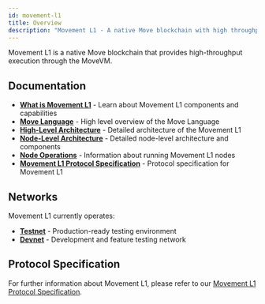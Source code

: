 ```yaml
---
id: movement-l1
title: Overview
description: "Movement L1 - A native Move blockchain with high throughput and fast finality"
---
```



Movement L1 is a native Move blockchain that provides high-throughput execution through the MoveVM.

## Documentation

- **[What is Movement L1](/general/l1/what-is-movement-l1)** - Learn about Movement L1 components and capabilities
- **[Move Language](/general/l1/move-language)** - High level overview of the Move Language
- **[High-Level Architecture](/general/l1/architecture)** - Detailed architecture of the Movement L1
- **[Node-Level Architecture](/general/l1/node-level-architecture)** - Detailed node-level architecture and components
- **[Node Operations](/general/l1/nodes)** - Information about running Movement L1 nodes
- **[Movement L1 Protocol Specification](/general/l1/protocol-specification)** - Protocol specification for Movement L1

## Networks

Movement L1 currently operates:
- **[Testnet](/general/networks/testnet)** - Production-ready testing environment
- **[Devnet](/general/networks/devnet)** - Development and feature testing network

## Protocol Specification

For further information about Movement L1, please refer to our [Movement L1 Protocol Specification](/general/l1/whitepaper).
